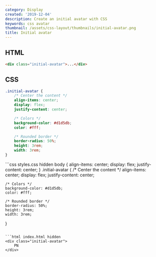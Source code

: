 ```yaml
---
category: Display
created: '2019-12-04'
description: Create an initial avatar with CSS
keywords: css avatar
thumbnail: /assets/css-layout/thumbnails/initial-avatar.png
title: Initial avatar
---
```


## HTML

```html
<div class="initial-avatar">...</div>
```

## CSS

```css
.initial-avatar {
    /* Center the content */
    align-items: center;
    display: flex;
    justify-content: center;

    /* Colors */
    background-color: #d1d5db;
    color: #fff;

    /* Rounded border */
    border-radius: 50%;
    height: 3rem;
    width: 3rem;
}
```

<Playground>
```css styles.css hidden
body {
    align-items: center;
    display: flex;
    justify-content: center;
}
.initial-avatar {
    /* Center the content */
    align-items: center;
    display: flex;
    justify-content: center;

    /* Colors */
    background-color: #d1d5db;
    color: #fff;

    /* Rounded border */
    border-radius: 50%;
    height: 3rem;
    width: 3rem;
}
```

```html index.html hidden
<div class="initial-avatar">
    PN
</div>
```
</Playground>
